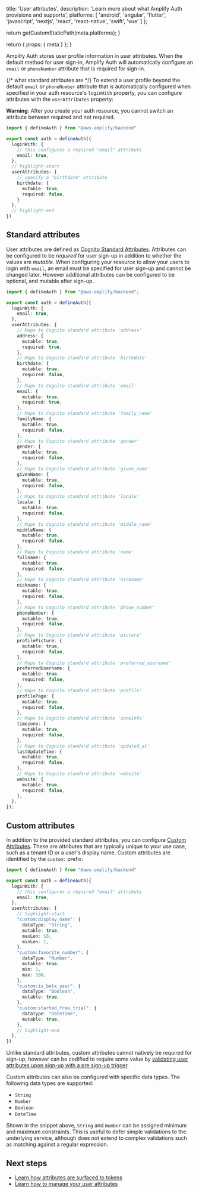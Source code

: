 
  title: 'User attributes',
  description: 'Learn more about what Amplify Auth provisions and supports',
  platforms: [
    'android',
    'angular',
    'flutter',
    'javascript',
    'nextjs',
    'react',
    'react-native',
    'swift',
    'vue'
  ]
};

  return getCustomStaticPath(meta.platforms);
}

  return {
    props: {
      meta
    }
  };
}

Amplify Auth stores user profile information in user attributes. When the default method for user sign-in, Amplify Auth will automatically configure an `email` or `phoneNumber` attribute that is required for sign-in.

{/* what standard attributes are */}
To extend a user profile beyond the default `email` or `phoneNumber` attribute that is automatically configured when specified in your auth resource's `loginWith` property, you can configure attributes with the `userAttributes` property:

<Callout warning>

**Warning**: After you create your auth resource, you cannot switch an attribute between required and not required.

</Callout>

```ts title="amplify/auth/resource.ts"
import { defineAuth } from "@aws-amplify/backend"

export const auth = defineAuth({
  loginWith: {
    // this configures a required "email" attribute
    email: true,
  },
  // highlight-start
  userAttributes: {
    // specify a "birthdate" attribute
    birthdate: {
      mutable: true,
      required: false,
    }
  },
  // highlight-end
})
```

## Standard attributes

User attributes are defined as [Cognito Standard Attributes](https://docs.aws.amazon.com/cognito/latest/developerguide/user-pool-settings-attributes.html#cognito-user-pools-standard-attributes). Attributes can be configured to be _required_ for user sign-up in addition to whether the values are _mutable_. When configuring your resource to allow your users to login with `email`, an email must be specified for user sign-up and cannot be changed later. However additional attributes can be configured to be optional, and mutable after sign-up.

```ts title="amplify/auth/resource.ts"
import { defineAuth } from "@aws-amplify/backend";

export const auth = defineAuth({
  loginWith: {
    email: true,
  },
  userAttributes: {
    // Maps to Cognito standard attribute 'address'
    address: {
      mutable: true,
      required: true,
    },
    // Maps to Cognito standard attribute 'birthdate'
    birthdate: {
      mutable: true,
      required: false,
    },
    // Maps to Cognito standard attribute 'email'
    email: {
      mutable: true,
      required: true,
    },
    // Maps to Cognito standard attribute 'family_name'
    familyName: {
      mutable: true,
      required: false,
    },
    // Maps to Cognito standard attribute 'gender'
    gender: {
      mutable: true,
      required: false,
    },
    // Maps to Cognito standard attribute 'given_name'
    givenName: {
      mutable: true,
      required: false,
    },
    // Maps to Cognito standard attribute 'locale'
    locale: {
      mutable: true,
      required: false,
    },
    // Maps to Cognito standard attribute 'middle_name'
    middleName: {
      mutable: true,
      required: false,
    },
    // Maps to Cognito standard attribute 'name'
    fullname: {
      mutable: true,
      required: false,
    },
    // Maps to Cognito standard attribute 'nickname'
    nickname: {
      mutable: true,
      required: false,
    },
    // Maps to Cognito standard attribute 'phone_number'
    phoneNumber: {
      mutable: true,
      required: false,
    },
    // Maps to Cognito standard attribute 'picture'
    profilePicture: {
      mutable: true,
      required: false,
    },
    // Maps to Cognito standard attribute 'preferred_username'
    preferredUsername: {
      mutable: true,
      required: false,
    },
    // Maps to Cognito standard attribute 'profile'
    profilePage: {
      mutable: true,
      required: false,
    },
    // Maps to Cognito standard attribute 'zoneinfo'
    timezone: {
      mutable: true,
      required: false,
    },
    // Maps to Cognito standard attribute 'updated_at'
    lastUpdateTime: {
      mutable: true,
      required: false,
    },
    // Maps to Cognito standard attribute 'website'
    website: {
      mutable: true,
      required: false,
    },
  },
});
```

## Custom attributes

In addition to the provided standard attributes, you can configure [Custom Attributes](https://docs.aws.amazon.com/cognito/latest/developerguide/user-pool-settings-attributes.html#user-pool-settings-custom-attributes). These are attributes that are typically unique to your use case, such as a tenant ID or a user's display name. Custom attributes are identified by the `custom:` prefix:

```ts title="amplify/auth/resource.ts"
import { defineAuth } from "@aws-amplify/backend"

export const auth = defineAuth({
  loginWith: {
    // this configures a required "email" attribute
    email: true,
  },
  userAttributes: {
    // highlight-start
    "custom:display_name": {
      dataType: "String",
      mutable: true,
      maxLen: 16,
      minLen: 1,
    },
    "custom:favorite_number": {
      dataType: "Number",
      mutable: true,
      min: 1,
      max: 100,
    },
    "custom:is_beta_user": {
      dataType: "Boolean",
      mutable: true,
    },
    "custom:started_free_trial": {
      dataType: "DateTime",
      mutable: true,
    },
    // highlight-end
  },
})
```

Unlike standard attributes, custom attributes cannot natively be required for sign-up, however can be codified to require some value by [validating user attributes upon sign-up with a pre sign-up trigger](/[platform]/build-a-backend/functions/examples/user-attribute-validation/).

Custom attributes can also be configured with specific data types. The following data types are supported:

- `String`
- `Number`
- `Boolean`
- `DateTime`

Shown in the snippet above, `String` and `Number` can be assigned minimum and maximum constraints. This is useful to defer simple validations to the underlying service, although does not extend to complex validations such as matching against a regular expression.

## Next steps

- [Learn how attributes are surfaced to tokens](/[platform]/build-a-backend/auth/concepts/tokens-and-credentials/)
- [Learn how to manage your user attributes](/[platform]/build-a-backend/auth/connect-your-frontend/manage-user-attributes)
